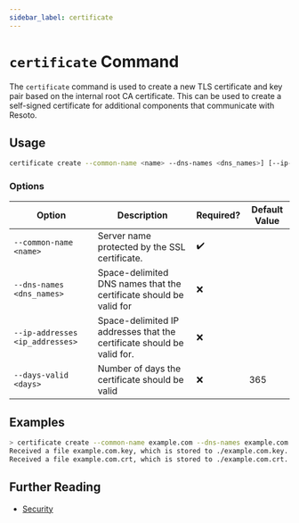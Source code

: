 ```yaml
---
sidebar_label: certificate
---
```


# `certificate` Command

The `certificate` command is used to create a new TLS certificate and key pair based on the internal root CA certificate. This can be used to create a self-signed certificate for additional components that communicate with Resoto.

## Usage

```bash
certificate create --common-name <name> --dns-names <dns_names>] [--ip-addresses <ip_addresses>] [--days-valid <days>]
```

### Options

| Option                          | Description                                                            | Required? | Default Value |
| ------------------------------- | ---------------------------------------------------------------------- | --------- | ------------- |
| `--common-name <name>`          | Server name protected by the SSL certificate.                          | ✔️        |               |
| `--dns-names <dns_names>`       | Space-delimited DNS names that the certificate should be valid for     | ❌        |               |
| `--ip-addresses <ip_addresses>` | Space-delimited IP addresses that the certificate should be valid for. | ❌        |               |
| `--days-valid <days>`           | Number of days the certificate should be valid                         | ❌        | 365           |

## Examples

```bash title="Chunking with size of 2"
> certificate create --common-name example.com --dns-names example.com *.example.com --days-valid 365
​Received a file example.com.key, which is stored to ./example.com.key.
​Received a file example.com.crt, which is stored to ./example.com.crt.
```

## Further Reading

- [Security](../../../reference/security.mdx)
